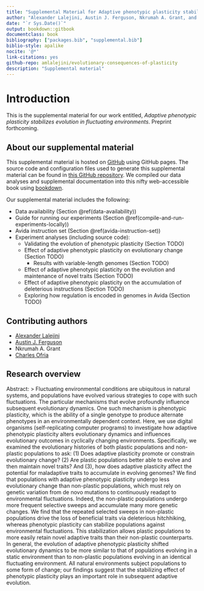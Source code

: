 ```yaml
---
title: "Supplemental Material for Adaptive phenotypic plasticity stabilizes evolution in fluctuating environments"
author: "Alexander Lalejini, Austin J. Ferguson, Nkrumah A. Grant, and Charles Ofria"
date: "`r Sys.Date()`"
output: bookdown::gitbook
documentclass: book
bibliography: ["packages.bib", "supplemental.bib"]
biblio-style: apalike
nocite: '@*'
link-citations: yes
github-repo: amlalejini/evolutionary-consequences-of-plasticity
description: "Supplemental material"
---
```


# Introduction

This is the supplemental material for our work entitled, _Adaptive phenotypic plasticity stabilizes evolution in fluctuating environments_.
Preprint forthcoming.

## About our supplemental material

This supplemental material is hosted on [GitHub](https://github.com/) using GitHub pages.
The source code and configuration files used to generate this supplemental material can be found in [this GitHub repository](https://github.com/amlalejini/evolutionary-consequences-of-plasticity).
We compiled our data analyses and supplemental documentation into this nifty web-accessible book using [bookdown](https://bookdown.org/).

Our supplemental material includes the following:

- Data availability (Section \@ref(data-availability))
- Guide for running our experiments (Section \@ref(compile-and-run-experiments-locally))
- Avida instruction set (Section \@ref(avida-instruction-set))
- Experiment analyses (including source code):
  - Validating the evolution of phenotypic plasticity (Section TODO)
  - Effect of adaptive phenotypic plasticity on evolutionary change (Section TODO)
    - Results with variable-length genomes (Section TODO)
  - Effect of adaptive phenotypic plasticity on the evolution and maintenance of novel traits (Section TODO)
  - Effect of adaptive phenotypic plasticity on the accumulation of deleterious instructions (Section TODO)
  - Exploring how regulation is encoded in genomes in Avida (Section TODO)

## Contributing authors

- [Alexander Lalejini](https://lalejini.com/)
- [Austin J. Ferguson](http://austinjferguson.com/)
- Nkrumah A. Grant
- [Charles Ofria](https://ofria.com/)

## Research overview

Abstract:
> Fluctuating environmental conditions are ubiquitous in natural systems, and populations have evolved various strategies to cope with such fluctuations.
The particular mechanisms that evolve profoundly influence subsequent evolutionary dynamics.
One such mechanism is phenotypic plasticity, which is the ability of a single genotype to produce alternate phenotypes in an environmentally dependent context.
Here, we use digital organisms (self-replicating computer programs) to investigate how adaptive phenotypic plasticity alters evolutionary dynamics and influences evolutionary outcomes in cyclically changing environments.
Specifically, we examined the evolutionary histories of both plastic populations and non-plastic populations to ask:
(1) Does adaptive plasticity promote or constrain evolutionary change?
(2) Are plastic populations better able to evolve and then maintain novel traits?
And (3), how does adaptive plasticity affect the potential for maladaptive traits to accumulate in evolving genomes?
We find that populations with adaptive phenotypic plasticity undergo less evolutionary change than non-plastic populations, which must rely on genetic variation from de novo mutations to continuously readapt to environmental fluctuations.
Indeed, the non-plastic populations undergo more frequent selective sweeps and accumulate many more genetic changes.
We find that the repeated selected sweeps in non-plastic populations drive the loss of beneficial traits via deleterious hitchhiking, whereas phenotypic plasticity can stabilize populations against environmental fluctuations.
This stabilization allows plastic populations to more easily retain novel adaptive traits than their non-plastic counterparts.
In general, the evolution of adaptive phenotypic plasticity shifted evolutionary dynamics to be more similar to that of populations evolving in a static environment than to non-plastic populations evolving in an identical fluctuating environment.
All natural environments subject populations to some form of change; our findings suggest that the stabilizing effect of phenotypic plasticity plays an important role in subsequent adaptive evolution.
